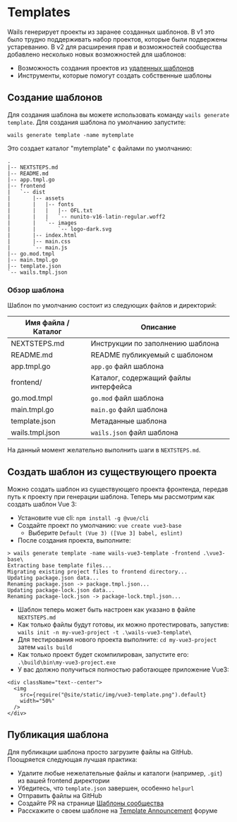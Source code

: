 # Templates

Wails генерирует проекты из заранее созданных шаблонов. В v1 это было трудно поддерживать набор проектов, которые были подвержены устареванию. В v2 для расширения прав и возможностей сообщества добавлено несколько новых возможностей для шаблонов:

- Возможность создания проектов из [удаленных шаблонов](../reference/cli.mdx#remote-templates)
- Инструменты, которые помогут создать собственные шаблоны

## Создание шаблонов

Для создания шаблона вы можете использовать команду `wails generate template`. Для создания шаблона по умолчанию запустите:

`wails generate template -name mytemplate`

Это создает каталог "mytemplate" с файлами по умолчанию:

```shell title=mytemplate/
.
|-- NEXTSTEPS.md
|-- README.md
|-- app.tmpl.go
|-- frontend
|   `-- dist
|       |-- assets
|       |   |-- fonts
|       |   |   |-- OFL.txt
|       |   |   `-- nunito-v16-latin-regular.woff2
|       |   `-- images
|       |       `-- logo-dark.svg
|       |-- index.html
|       |-- main.css
|       `-- main.js
|-- go.mod.tmpl
|-- main.tmpl.go
|-- template.json
`-- wails.tmpl.json
```

### Обзор шаблона

Шаблон по умолчанию состоит из следующих файлов и директорий:

| Имя файла / Каталог | Описание                             |
| ------------------- | ------------------------------------ |
| NEXTSTEPS.md        | Инструкции по заполнению шаблона     |
| README.md           | README публикуемый с шаблоном        |
| app.tmpl.go         | `app.go` файл шаблона                |
| frontend/           | Каталог, содержащий файлы интерфейса |
| go.mod.tmpl         | `go.mod` файл шаблона                |
| main.tmpl.go        | `main.go` файл шаблона               |
| template.json       | Метаданные шаблона                   |
| wails.tmpl.json     | `wails.json` файл шаблона            |

На данный момент желательно выполнить шаги в `NEXTSTEPS.md`.

## Создать шаблон из существующего проекта

Можно создать шаблон из существующего проекта фронтенда, передав путь к проекту при генерации шаблона. Теперь мы рассмотрим как создать шаблон Vue 3:

- Установите vue cli: `npm install -g @vue/cli`
- Создайте проект по умолчанию: `vue create vue3-base`
  - Выберите `Default (Vue 3) ([Vue 3] babel, eslint)`
- После создания проекта, выполните:

```shell
> wails generate template -name wails-vue3-template -frontend .\vue3-base\
Extracting base template files...
Migrating existing project files to frontend directory...
Updating package.json data...
Renaming package.json -> package.tmpl.json...
Updating package-lock.json data...
Renaming package-lock.json -> package-lock.tmpl.json...
```

- Шаблон теперь может быть настроен как указано в файле `NEXTSTEPS.md`
- Как только файлы будут готовы, их можно протестировать, запустив: `wails init -n my-vue3-project -t .\wails-vue3-template\`
- Для тестирования нового проекта выполните: `cd my-vue3-project` затем `wails build`
- Как только проект будет скомпилирован, запустите его: `.\build\bin\my-vue3-project.exe`
- У вас должно получиться полностью работающее приложение Vue3:

```mdx-code-block
<div className="text--center">
  <img
    src={require("@site/static/img/vue3-template.png").default}
    width="50%"
  />
</div>
```

## Публикация шаблона

Для публикации шаблона просто загрузите файлы на GitHub. Поощряется следующая лучшая практика:

- Удалите любые нежелательные файлы и каталоги (например, `.git`) из вашей frontend директории
- Убедитесь, что `template.json` завершен, особенно `helpurl`
- Отправить файлы на GitHub
- Создайте PR на странице [Шаблоны сообщества](../community/templates.mdx)
- Расскажите о своем шаблоне на [Template Announcement](https://github.com/AlpineAIO/wails/discussions/825) форуме
